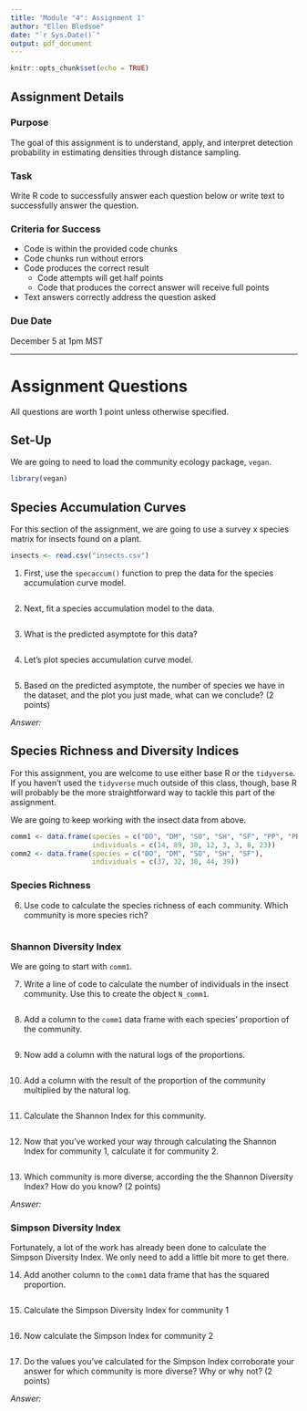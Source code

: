 ```yaml
---
title: 'Module "4": Assignment 1'
author: "Ellen Bledsoe"
date: "`r Sys.Date()`"
output: pdf_document
---
```


```r
knitr::opts_chunk$set(echo = TRUE)
```

## Assignment Details

### Purpose

The goal of this assignment is to understand, apply, and interpret detection probability in estimating densities through distance sampling.

### Task

Write R code to successfully answer each question below or write text to successfully answer the question.

### Criteria for Success

-   Code is within the provided code chunks
-   Code chunks run without errors
-   Code produces the correct result
    -   Code attempts will get half points
    -   Code that produces the correct answer will receive full points
-   Text answers correctly address the question asked

### Due Date

December 5 at 1pm MST

------------------------------------------------------------------------

# Assignment Questions

All questions are worth 1 point unless otherwise specified.

## Set-Up

We are going to need to load the community ecology package, `vegan`.

```r
library(vegan)
```

## Species Accumulation Curves

For this section of the assignment, we are going to use a survey x species matrix for insects found on a plant.

```r
insects <- read.csv("insects.csv")
```

1.  First, use the `specaccum()` function to prep the data for the species accumulation curve model.

```r

```

2.  Next, fit a species accumulation model to the data.

```r

```

3.  What is the predicted asymptote for this data?

```r

```

4.  Let's plot species accumulation curve model.

```r

```

5.  Based on the predicted asymptote, the number of species we have in the dataset, and the plot you just made, what can we conclude? (2 points)

*Answer:*

## Species Richness and Diversity Indices

For this assignment, you are welcome to use either base R or the `tidyverse`. If you haven't used the `tidyverse` much outside of this class, though, base R will probably be the more straightforward way to tackle this part of the assignment.

We are going to keep working with the insect data from above.

```r
comm1 <- data.frame(species = c("DO", "DM", "SO", "SH", "SF", "PP", "PB", "BA"),
                    individuals = c(14, 89, 30, 12, 3, 3, 8, 23))
comm2 <- data.frame(species = c("DO", "DM", "SO", "SH", "SF"),
                    individuals = c(37, 32, 30, 44, 39))
```

### Species Richness

6.  Use code to calculate the species richness of each community. Which community is more species rich?

```r

```

### Shannon Diversity Index

We are going to start with `comm1`.

7.  Write a line of code to calculate the number of individuals in the insect community. Use this to create the object `N_comm1`.

```r

```

8.  Add a column to the `comm1` data frame with each species' proportion of the community.

```r

```

9.  Now add a column with the natural logs of the proportions.

```r

```

10. Add a column with the result of the proportion of the community multiplied by the natural log.

```r

```

11. Calculate the Shannon Index for this community.

```r

```

12. Now that you've worked your way through calculating the Shannon Index for community 1, calculate it for community 2.

```r

```

13. Which community is more diverse, according the the Shannon Diversity Index? How do you know? (2 points)

*Answer:*

### Simpson Diversity Index

Fortunately, a lot of the work has already been done to calculate the Simpson Diversity Index. We only need to add a little bit more to get there.

14. Add another column to the `comm1` data frame that has the squared proportion.

```r

```

15. Calculate the Simpson Diversity Index for community 1

```r

```

16. Now calculate the Simpson Index for community 2

```r

```

17. Do the values you've calculated for the Simpson Index corroborate your answer for which community is more diverse? Why or why not? (2 points)

*Answer:*
